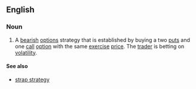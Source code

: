 ==English==

===Noun===
{{en-noun|head=[[strip]] [[strategy]]|strip strategies}}

# {{context|finance|lang=en}} A [[bearish]] [[options]] strategy that is established by buying a two [[puts]] and one [[call]] [[option]] with the same [[exercise]] [[price]]. The [[trader]] is betting on [[volatility]].

====See also====
* [[strap strategy]]